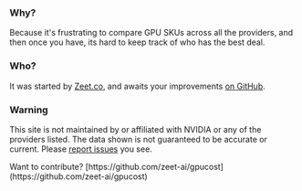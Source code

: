 ### **Why?**

Because it's frustrating to compare GPU SKUs across all the providers, and then once you have, its hard to keep track of who has the best deal.

### **Who?**

It was started by [Zeet.co](https://zeet.co), and awaits your improvements [on GitHub](https://github.com/zeet-ai/gpucost).

### **Warning**

This site is not maintained by or affiliated with NVIDIA or any of the providers listed. The data shown is not guaranteed to be accurate or current. Please [report issues](https://github.com/zeet-ai/gpucost/issues) you see.


<Alert status='info' mt="4" borderRadius="md">
  <AlertIcon />
  <Text>Want to contribute? [https://github.com/zeet-ai/gpucost](https://github.com/zeet-ai/gpucost)</Text>
</Alert>
